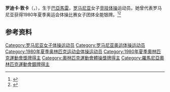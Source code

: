 {{NoteTA|G1=Sports}}
'''罗迪卡·敦卡'''（{{lang-ro|Rodica Dunca}}，{{bd|1965年|5月16日||}}），生于[[巴亞馬雷|巴亞馬雷]]，[[罗马尼亚|罗马尼亚]]女子[[竞技体操|竞技体操]]运动员。她曾代表罗马尼亚获得1980年夏季奥运会体操比赛女子团体全能银牌。<ref>{{Cite web|title=Rodica DUNCA|url=https://www.olympic.org/rodica-dunca|accessdate=2021-04-02|work=International Olympic Committee|archive-date=2017-04-27|archive-url=https://web.archive.org/web/20170427111326/https://www.olympic.org/rodica-dunca|dead-url=no}}</ref><ref>{{cite web|url=https://www.olympedia.org/athletes/29002|title=Rodica Dunca|work=Olympedia|accessdate=2021-04-03|archive-date=2021-11-10|archive-url=https://web.archive.org/web/20211110123339/https://www.olympedia.org/athletes/29002|dead-url=no}}</ref>

== 参考资料 ==
{{reflist}}

{{世界竞技体操锦标赛女子团体全能冠军|1979}}

{{Authority control}}
{{DEFAULTSORT:Dunca, Rodica}}
[[Category:罗马尼亚女子体操运动员|Category:罗马尼亚女子体操运动员]]
[[Category:罗马尼亚奥运体操运动员|Category:罗马尼亚奥运体操运动员]]
[[Category:1980年夏季奥林匹克运动会体操运动员|Category:1980年夏季奥林匹克运动会体操运动员]]
[[Category:1980年夏季奧林匹克運動會獎牌得主|Category:1980年夏季奧林匹克運動會獎牌得主]]
[[Category:奧林匹克運動會體操獎牌得主|Category:奧林匹克運動會體操獎牌得主]]
[[Category:羅馬尼亞奧林匹克運動會銀牌得主|Category:羅馬尼亞奧林匹克運動會銀牌得主]]